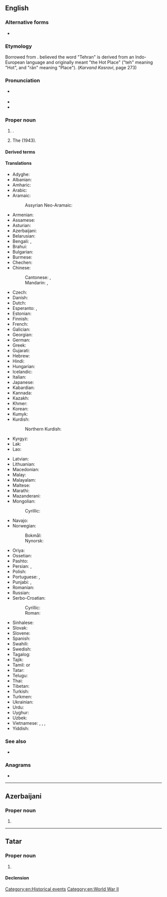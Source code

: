 ==English==
{{wikipedia}}
{{commonscat}}

===Alternative forms===
* {{alter|en|Teheran}}

===Etymology===
Borrowed from {{bor|en|fa|تهران|tr=tehrân}}. {{w|Ahmad Kasravi}} believed the word "Tehran" is derived from an Indo-European language and originally meant "the Hot Place" ("teh" meaning "Hot", and "rān" meaning "Place"). (''Karvand Kasravi'', page 273)

===Pronunciation===
* {{a|UK}} {{IPA|en|/ˈtɛ.ɹæn/|/ˈteəɹ.ɑːn/}}
* {{audio|en|En-Tehran.ogg|Audio}}
* {{hyphenation|en|Teh|ran}}

===Proper noun===
{{en-proper noun}}

# {{place|en|capital city|c/Iran}}.
# {{lb|en|by ellipsis}} The {{w|Tehran Conference}} (1943).

====Derived terms====
{{der3|en
|Tehrangeles
|Tehrani
|Tehranian
}}

====Translations====
{{trans-top|capital of Iran}}
* Adyghe: {{t|ady|Тегеран}}
* Albanian: {{t|sq|Teheran|m}}
* Amharic: {{t|am|ቴህራን|}}
* Arabic: {{t|ar|طَهْرَان|f}}
* Aramaic:
*: Assyrian Neo-Aramaic: {{t|aii|ܛܗܪܢ|sc=Syrc}}
* Armenian: {{t+|hy|Թեհրան}}
* Assamese: {{t|as|তেহৰাণ}}
* Asturian: {{t|ast|Teḥrán}}
* Azerbaijani: {{t+|az|Tehran}}
* Belarusian: {{t|be|Тэгера́н|m}}
* Bengali: {{t|bn|তেহরান}}, {{t|bn|তেহ্রাণ}}
* Brahui: {{t|brh|Taerán}}
* Bulgarian: {{t|bg|Техера́н|m}}
* Burmese: {{t|my|တီဟီရန်}}
* Chechen: {{t|ce|ТехӀран}}
* Chinese:
*: Cantonese: {{t|yue|德黑蘭}}, {{t|yue|德黑兰|tr=dak1 hak1 laan4}}
*: Mandarin: {{t+|cmn|德黑蘭}}, {{t+|cmn|德黑兰|tr=Déhēilán}}
* Czech: {{t+|cs|Teherán|m}}
* Danish: {{t|da|Teheran}}
* Dutch: {{t+|nl|Teheran|n}}
* Esperanto: {{t+|eo|Teherano}}, {{t|eo|Tehrano}}
* Estonian: {{t+|et|Teheran}}
* Finnish: {{t+|fi|Teheran}}
* French: {{t+|fr|Téhéran|m}}
* Galician: {{t+|gl|Teherán}}
* Georgian: {{t+|ka|თეირანი}}
* German: {{t+|de|Teheran|n}}
* Greek: {{t+|el|Τεχεράνη}}
* Gujarati: {{t|gu|તેહરાન}}
* Hebrew: {{t|he|טֶהֱרָאן|f|tr=teherán}}
* Hindi: {{t|hi|तेहरान|m}}
* Hungarian: {{t+|hu|Teherán}}
* Icelandic: {{t|is|Teheran}}
* Italian: {{t+|it|Teheran}}
* Japanese: {{t+|ja|テヘラン|tr=Teheran}}
* Kabardian: {{t|kbd|Дыхьэрэн}}
* Kannada: {{t|kn|ತೆಹ್ರಾನ್}}
* Kazakh: {{t|kk|Тегеран}}
* Khmer: {{t+|km|តេហេរ៉ង់}}
* Korean: {{t+|ko|^테헤란}}
* Kumyk: {{t|kum|Тегьран}}
* Kurdish:
*: Northern Kurdish: {{t+|kmr|Taran}}
* Kyrgyz: {{t|ky|Тегеран}}
* Lak: {{t|lbe|Тегьеран}}
* Lao: {{t|lo|ເຕເຮຣານ}}
{{trans-mid}}
* Latvian: {{t|lv|Teherāna|f}}
* Lithuanian: {{t|lt|Teheranas|m}}
* Macedonian: {{t|mk|Техеран|m}}
* Malay: {{t|ms|Teheran}}
* Malayalam: {{t|ml|ടെഹ്റാൻ}}
* Maltese: {{t|mt|Teħran|m}}
* Marathi: {{t|mr|तेहरान}}
* Mazanderani: {{t|mzn|تهرون|tr=tehrun}}
* Mongolian:
*: Cyrillic: {{t|mn|Тегеран}}
* Navajo: {{t|nv|Tʼehewan}}
* Norwegian:
*: Bokmål: {{t|nb|Teheran}}
*: Nynorsk: {{t|nn|Teheran}}
* Oriya: {{t|or|ତେହେରାନ}}
* Ossetian: {{t|os|Тӕхран}}
* Pashto: {{t|ps|تهران|m|tr=tehrãn}}
* Persian: {{t+|fa|تهران|tr=tehrân}}, {{t|fa|تهرون|tr=tehrun}} {{qualifier|colloquial, Tehrani}}
* Polish: {{t+|pl|Teheran|m}}
* Portuguese: {{t+|pt|Teerã|f}} {{qualifier|Brazil}}, {{t+|pt|Teerão|f}} {{qualifier|Portugal}}
* Punjabi: {{t|pa|ਤਹਿਰਾਨ}}, {{t|pa|ਤਿਹ੍ਰਾਨ}}
* Romanian: {{t+|ro|Teheran}}
* Russian: {{t+|ru|Тегера́н|m}}
* Serbo-Croatian:
*: Cyrillic: {{t|sh|Те̏хера̄н|m}}
*: Roman: {{t+|sh|Tȅherān|m}}
* Sinhalese: {{t|si|ටෙහ්රාන්}}
* Slovak: {{t+|sk|Teherán|m}}
* Slovene: {{t|sl|Teheran|m}}
* Spanish: {{t+|es|Teherán|m}}
* Swahili: {{t|sw|Tehran}}
* Swedish: {{t+|sv|Teheran}}
* Tagalog: {{t|tl|Teherán}}
* Tajik: {{t+|tg|Теҳрон}}
* Tamil: {{t+|ta|தெஹரான்}} or {{t|ta|தெகுரான்}}
* Tatar: {{t|tt|Техран}}
* Telugu: {{t|te|టెహరాన}}
* Thai: {{t|th|เตหะราน}}
* Tibetan: {{t|bo|ཏེ་ཧི་རན}}
* Turkish: {{t+|tr|Tahran}}
* Turkmen: {{t|tk|Tähran}}
* Ukrainian: {{t|uk|Тегера́н|m}}
* Urdu: {{t|ur|تَہْران|m|tr=tahrān}}
* Uyghur: {{t|ug|تېھران}}
* Uzbek: {{t|uz|Tehron}}
* Vietnamese: {{t|vi|Tê-hê-răng}}, {{t|vi|Têhêran}}, {{t|vi|Têhêrăng}}, {{t|vi|Tề Lan}}
* Yiddish: {{t|yi|טעהראַן|n|tr=tehran}}
{{trans-bottom}}

===See also===
* {{list:provinces of Iran/en}}

===Anagrams===
* {{anagrams|en|a=aehnrt|anther|arthen|harten|nather|thenar}}

[[Category:en:Historical events]]
[[Category:en:World War II]]

----

==Azerbaijani==

===Proper noun===
{{head|az|proper noun}}

# {{place|az|capital city|c/Iran|t1=Tehran}}

----

==Tatar==

===Proper noun===
{{tt-pos|proper noun|l}}

# {{place|tt|capital city|c/Iran|t1=Tehran}}

====Declension====
{{tt-latin-noun|nıñ|ga|nı|da|dan}}